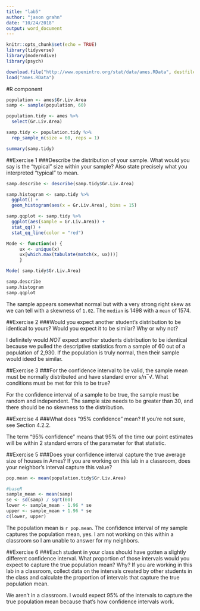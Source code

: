 ```yaml
---
title: "lab5"
author: "jason grahn"
date: "10/24/2018"
output: word_document
---
```


```r
knitr::opts_chunk$set(echo = TRUE)
library(tidyverse)
library(moderndive)
library(psych)

download.file("http://www.openintro.org/stat/data/ames.RData", destfile = "ames.RData")
load("ames.RData")

```

#R component

```r
population <- ames$Gr.Liv.Area
samp <- sample(population, 60)

population.tidy <- ames %>% 
  select(Gr.Liv.Area)

samp.tidy <- population.tidy %>% 
  rep_sample_n(size = 60, reps = 1)

summary(samp.tidy)
```

##Exercise 1
###Describe the distribution of your sample. What would you say is the “typical” size within your sample? Also state precisely what you interpreted “typical” to mean.
```r
samp.describe <- describe(samp.tidy$Gr.Liv.Area)

samp.histogram <- samp.tidy %>% 
  ggplot() +
  geom_histogram(aes(x = Gr.Liv.Area), bins = 15)

samp.qqplot <- samp.tidy %>% 
  ggplot(aes(sample = Gr.Liv.Area)) + 
  stat_qq() +
  stat_qq_line(color = "red")

Mode <- function(x) {
     ux <- unique(x)
     ux[which.max(tabulate(match(x, ux)))]
     }

Mode( samp.tidy$Gr.Liv.Area)

samp.describe
samp.histogram
samp.qqplot
```

The sample appears somewhat normal but with a very strong right skew as we can tell with a skewness of `1.02`. The `median` is 1498 with a `mean` of 1574. 

##Exercise 2
###Would you expect another student’s distribution to be identical to yours? Would you expect it to be similar? Why or why not?

I definitely would _NOT_ expect another students distribution to be identical because we pulled the descriptive statistics from a sample of 60 out of a population of 2,930. If the population is truly normal, then their sample would ideed be similar. 

##Exercise 3
###For the confidence interval to be valid, the sample mean must be normally distributed and have standard error s/n‾√. What conditions must be met for this to be true?

For the confidence interval of a sample to be true, the sample must be random and independent. The sample size needs to be greater than 30, and there should be no skewness to the distribution.

##Exercise 4
###What does “95% confidence” mean? If you’re not sure, see Section 4.2.2.

The term "95% confidence" means that 95% of the time our point estimates will be within 2 standard errors of the parameter for that statistic.

##Exercise 5
###Does your confidence interval capture the true average size of houses in Ames? If you are working on this lab in a classroom, does your neighbor’s interval capture this value?

```r
pop.mean <- mean(population.tidy$Gr.Liv.Area) 

#baseR
sample_mean <- mean(samp)
se <- sd(samp) / sqrt(60)
lower <- sample_mean - 1.96 * se
upper <- sample_mean + 1.96 * se
c(lower, upper)
```

The population mean is `r pop.mean`. The confidence interval of my sample captures the population mean, yes. I am not working on this within a classroom so I am unable to answer for my neighbors.


##Exercise 6
###Each student in your class should have gotten a slightly different confidence interval. What proportion of those intervals would you expect to capture the true population mean? Why? If you are working in this lab in a classroom, collect data on the intervals created by other students in the class and calculate the proportion of intervals that capture the true population mean.

We aren't in a classroom. I would expect 95% of the intervals to capture the true population mean because that's how confidence intervals work. 

